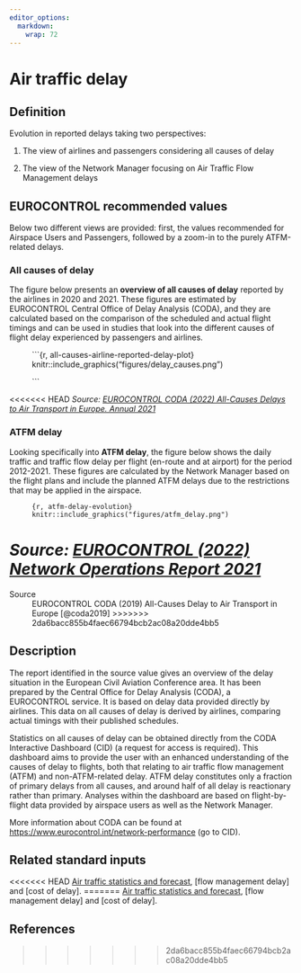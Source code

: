 ```yaml
---
editor_options: 
  markdown: 
    wrap: 72
---
```


# Air traffic delay

## Definition

Evolution in reported delays taking two perspectives:

1.  The view of airlines and passengers considering all causes of delay

2.  The view of the Network Manager focusing on Air Traffic Flow
    Management delays

## EUROCONTROL recommended values

Below two different views are provided: first, the values recommended
for Airspace Users and Passengers, followed by a zoom-in to the purely
ATFM-related delays.

### All causes of delay

The figure below presents an **overview of all causes of delay** reported by the airlines in 2020 and 2021. These figures are estimated by EUROCONTROL Central Office of Delay Analysis (CODA), and they are calculated based on the comparison of the scheduled and actual flight timings and can be used in studies that look into the different causes of flight delay experienced by passengers and airlines.

:   ```{r, all-causes-airline-reported-delay-plot}
    knitr::include_graphics("figures/delay_causes.png")
    
    ```

<<<<<<< HEAD
*Source: [EUROCONTROL CODA (2022) All-Causes Delays to Air Transport in
Europe. Annual
2021](https://www.eurocontrol.int/sites/default/files/2022-04/eurocontrol-coda-digest-annual-report-2021.pdf)*

### ATFM delay

Looking specifically into **ATFM delay**, the figure below shows the daily traffic and traffic flow delay per flight (en-route and at airport) for the period 2012-2021. These figures are calculated by the Network Manager based on the flight plans and include the planned ATFM delays due to the restrictions that may be applied in the airspace.

:   `{r, atfm-delay-evolution} knitr::include_graphics("figures/atfm_delay.png")`

*Source: [EUROCONTROL (2022) Network Operations Report 2021](https://www.eurocontrol.int/publication/annual-network-operations-report-2021)*
=======
Source
:   EUROCONTROL CODA (2019) All-Causes Delay to Air Transport in Europe [@coda2019]
>>>>>>> 2da6bacc855b4faec66794bcb2ac08a20dde4bb5

## Description

The report identified in the source value gives an overview of the delay
situation in the European Civil Aviation Conference area. It has been
prepared by the Central Office for Delay Analysis (CODA), a EUROCONTROL
service. It is based on delay data provided directly by airlines. This
data on all causes of delay is derived by airlines, comparing actual
timings with their published schedules.

Statistics on all causes of delay can be obtained directly from the CODA
Interactive Dashboard (CID) (a request for access is required). This
dashboard aims to provide the user with an enhanced understanding of the
causes of delay to flights, both that relating to air traffic flow
management (ATFM) and non-ATFM-related delay. ATFM delay constitutes
only a fraction of primary delays from all causes, and around half of
all delay is reactionary rather than primary. Analyses within the
dashboard are based on flight-by-flight data provided by airspace users
as well as the Network Manager.

More information about CODA can be found at
<https://www.eurocontrol.int/network-performance> (go to CID).


## Related standard inputs

<<<<<<< HEAD
[Air traffic statistics and
forecast](#air-traffic-statistics-and-forecasts), \[flow management
delay\] and \[cost of delay\].
=======
[Air traffic statistics and forecast](#air-traffic-statistics-and-forecasts),
[flow management delay] and [cost of delay].

## References

>>>>>>> 2da6bacc855b4faec66794bcb2ac08a20dde4bb5
